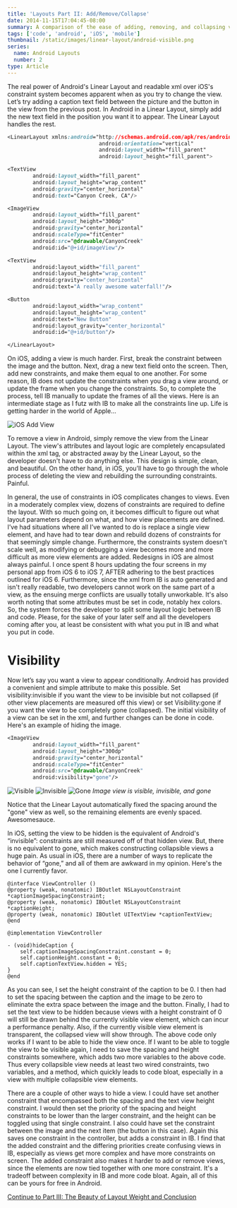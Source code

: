 ```yaml
---
title: 'Layouts Part II: Add/Remove/Collapse'
date: 2014-11-15T17:04:45-08:00
summary: A comparison of the ease of adding, removing, and collapsing views in an Android Linear Layout vs. an iOS Interface Builder view.
tags: ['code', 'android', 'iOS', 'mobile']
thumbnail: /static/images/linear-layout/android-visible.png
series:
  name: Android Layouts
  number: 2
type: Article
---
```


The real power of Android's Linear Layout and readable xml over iOS's constraint system becomes apparent when as you try to change the view. Let’s try adding a caption text field between the picture and the button in the view from the previous post. In Android in a Linear Layout, simply add the new text field in the position you want it to appear. The Linear Layout handles the rest.

```css
<LinearLayout xmlns:android="http://schemas.android.com/apk/res/android"
                             android:orientation="vertical"
                             android:layout_width="fill_parent"
                             android:layout_height="fill_parent">

<TextView
        android:layout_width="fill_parent"
        android:layout_height="wrap_content"
        android:gravity="center_horizontal"
        android:text="Canyon Creek, CA"/>

<ImageView
        android:layout_width="fill_parent"
        android:layout_height="300dp"
        android:gravity="center_horizontal"
        android:scaleType="fitCenter"
        android:src="@drawable/CanyonCreek"
        android:id="@+id/imageView"/>

<TextView
        android:layout_width="fill_parent"
        android:layout_height="wrap_content"
        android:gravity="center_horizontal"
        android:text="A really awesome waterfall!"/>

<Button
        android:layout_width="wrap_content"
        android:layout_height="wrap_content"
        android:text="New Button"
        android:layout_gravity="center_horizontal"
        android:id="@+id/button"/>

</LinearLayout>
```

On iOS, adding a view is much harder. First, break the constraint between the image and the button. Next, drag a new text field onto the screen. Then, add new constraints, and make them equal to one another. For some reason, IB does not update the constraints when you drag a view around, or update the frame when you change the constraints. So, to complete the process, tell IB manually to update the frames of all the views. Here is an intermediate stage as I futz with IB to make all the constraints line up. Life is getting harder in the world of Apple...

![iOS Add View](/static/images/linear-layout/ios-add-caption.png)

To remove a view in Android, simply remove the view from the Linear Layout. The view's attributes and layout logic are completely encapsulated within the xml tag, or abstracted away by the Linear Layout, so the developer doesn't have to do anything else. This design is simple, clean, and beautiful. On the other hand, in iOS, you’ll have to go through the whole process of deleting the view and rebuilding the surrounding constraints. Painful.

In general, the use of constraints in iOS complicates changes to views. Even in a moderately complex view, dozens of constraints are required to define the layout. With so much going on, it becomes difficult to figure out what layout parameters depend on what, and how view placements are defined. I’ve had situations where all I’ve wanted to do is replace a single view element, and have had to tear down and rebuild dozens of constraints for that seemingly simple change. Furthermore, the constraints system doesn't scale well, as modifying or debugging a view becomes more and more difficult as more view elements are added. Redesigns in iOS are almost always painful. I once spent 8 hours updating the four screens in my personal app from iOS 6 to iOS 7, AFTER adhering to the best practices outlined for iOS 6. Furthermore, since the xml from IB is auto generated and isn't really readable, two developers cannot work on the same part of a view, as the ensuing merge conflicts are usually totally unworkable. It's also worth noting that some attributes must be set in code, notably hex colors. So, the system forces the developer to split some layout logic between IB and code. Please, for the sake of your later self and all the developers coming after you, at least be consistent with what you put in IB and what you put in code.

# Visibility

Now let’s say you want a view to appear conditionally. Android has provided a convenient and simple attribute to make this possible. Set visibility:invisible if you want the view to be invisible but not collapsed (if other view placements are measured off this view) or set Visibility:gone if you want the view to be completely gone (collapsed). The initial visibility of a view can be set in the xml, and further changes can be done in code. Here's an example of hiding the image.

```css
<ImageView
        android:layout_width="fill_parent"
        android:layout_height="300dp"
        android:gravity="center_horizontal"
        android:scaleType="fitCenter"
        android:src="@drawable/CanyonCreek"
        android:visibility="gone"/>
```

![Visible](/static/images/linear-layout/android-visible.png)
![Invisible](/static/images/linear-layout/android-invisible.png)
![Gone](/static/images/linear-layout/android-gone.png)
_Image view is visible, invisible, and gone_

Notice that the Linear Layout automatically fixed the spacing around the "gone" view as well, so the remaining elements are evenly spaced. Awesomesauce.

In iOS, setting the view to be hidden is the equivalent of Android's “invisible”: constraints are still measured off of that hidden view. But, there is no equivalent to gone, which makes constructing collapsible views a huge pain. As usual in iOS, there are a number of ways to replicate the behavior of “gone,” and all of them are awkward in my opinion. Here's the one I currently favor.

```objective c
@interface ViewController ()
@property (weak, nonatomic) IBOutlet NSLayoutConstraint *captionImageSpacingConstraint;
@property (weak, nonatomic) IBOutlet NSLayoutConstraint *captionHeight;
@property (weak, nonatomic) IBOutlet UITextView *captionTextView;
@end

@implementation ViewController

- (void)hideCaption {
    self.captionImageSpacingConstraint.constant = 0;
    self.captionHeight.constant = 0;
    self.captionTextView.hidden = YES;
}
@end
```

As you can see, I set the height constraint of the caption to be 0. I then had to set the spacing between the caption and the image to be zero to eliminate the extra space between the image and the button. Finally, I had to set the text view to be hidden because views with a height constraint of 0 will still be drawn behind the currently visible view element, which can incur a performance penalty. Also, if the currently visible view element is transparent, the collapsed view will show through. The above code only works if I want to be able to hide the view once. If I want to be able to toggle the view to be visible again, I need to save the spacing and height constraints somewhere, which adds two more variables to the above code. Thus every collapsible view needs at least two wired constraints, two variables, and a method, which quickly leads to code bloat, especially in a view with multiple collapsible view elements.

There are a couple of other ways to hide a view. I could have set another constraint that encompassed both the spacing and the text view height constraint. I would then set the priority of the spacing and height constraints to be lower than the larger constraint, and the height can be toggled using that single constraint. I also could have set the constraint between the image and the next item (the button in this case). Again this saves one constraint in the controller, but adds a constraint in IB. I find that the added constraint and the differing priorities create confusing views in IB, especially as views get more complex and have more constraints on screen. The added constraint also makes it harder to add or remove views, since the elements are now tied together with one more constraint. It's a tradeoff between complexity in IB and more code bloat. Again, all of this can be yours for free in Android.

[Continue to Part III: The Beauty of Layout Weight and Conclusion](../android-ios-layouts-part-iii-the-beauty-of-layout-weight-and-conclusion)

